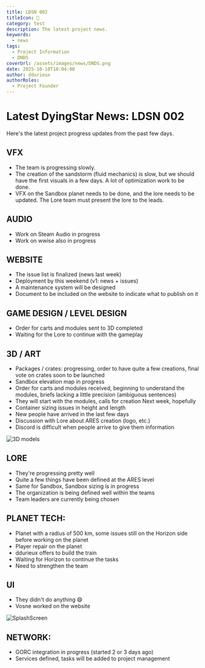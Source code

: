 ```yaml
---
title: LDSN 002
titleIcon: 📰
category: test
description: The latest project news.
keywords:
  - news
tags:
  - Project Information
  - DNDS
coverUrl: /assets/images/news/DNDS.png
date: 2025-10-10T10:04:00
author: ddurieux
authorRoles:
  - Project Founder
---
```


# Latest DyingStar News: LDSN 002

Here's the latest project progress updates from the past few days.

## VFX

* The team is progressing slowly.
* The creation of the sandstorm (fluid mechanics) is slow, but we should have the first visuals in a few days. A lot of optimization work to be done.
* VFX on the Sandbox planet needs to be done, and the lore needs to be updated. The Lore team must present the lore to the leads.

## AUDIO

* Work on Steam Audio in progress
* Work on wwise also in progress

## WEBSITE

* The issue list is finalized (news last week)
* Deployment by this weekend (v1: news + issues)
* A maintenance system will be designed
* Document to be included on the website to indicate what to publish on it

## GAME DESIGN / LEVEL DESIGN

* Order for carts and modules sent to 3D completed
* Waiting for the Lore to continue with the gameplay

## 3D / ART

* Packages / crates: progressing, order to have quite a few creations, final vote on crates soon to be launched
* Sandbox elevation map in progress
* Order for carts and modules received, beginning to understand the modules, briefs lacking a little precision (ambiguous sentences)
* They will start with the modules, calls for creation Next week, hopefully
* Container sizing issues in height and length
* New people have arrived in the last few days
* Discussion with Lore about ARES creation (logo, etc.)
* Discord is difficult when people arrive to give them information

![3D models](/assets/images/news/20251010-3D.png)

## LORE

* They're progressing pretty well
* Quite a few things have been defined at the ARES level
* Same for Sandbox, Sandbox sizing is in progress
* The organization is being defined well within the teams
* Team leaders are currently being chosen

## PLANET TECH:

* Planet with a radius of 500 km, some issues still on the Horizon side before working on the planet
* Player repair on the planet
* ddurieux offers to build the train
* Waiting for Horizon to continue the tasks
* Need to strengthen the team

## UI

* They didn't do anything 😄
* Vosne worked on the website

![SplashScreen](/assets/images/news/20251010-SplashScreen.png)

## NETWORK:

* GORC integration in progress (started 2 or 3 days ago)
* Services defined, tasks will be added to project management